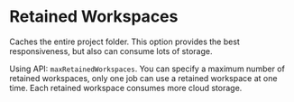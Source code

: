 # Retained Workspaces

Caches the entire project folder. This option provides the best responsiveness, but also can consume
lots of storage.

Using API: `maxRetainedWorkspaces`. You can specify a maximum number of retained workspaces, only
one job can use a retained workspace at one time. Each retained workspace consumes more cloud
storage.

